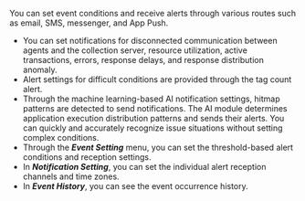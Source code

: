 You can set event conditions and receive alerts through various routes such as email, SMS, messenger, and App Push.

-   You can set notifications for disconnected communication between agents and the collection server, resource utilization, active transactions, errors, response delays, and response distribution anomaly.
-   Alert settings for difficult conditions are provided through the tag count alert.
-   Through the machine learning-based AI notification settings, hitmap patterns are detected to send notifications. The AI module determines application execution distribution patterns and sends their alerts. You can quickly and accurately recognize issue situations without setting complex conditions.
-   Through the **_Event Setting_** menu, you can set the threshold-based alert conditions and reception settings.
-   In **_Notification Setting_**, you can set the individual alert reception channels and time zones.
-   In **_Event History_**, you can see the event occurrence history.
